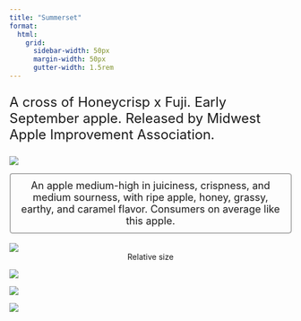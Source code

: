 ```yaml
---
title: "Summerset"
format:
  html: 
    grid:
      sidebar-width: 50px
      margin-width: 50px
      gutter-width: 1.5rem
---
```


:::{style="font-size: x-large;"}
A cross of Honeycrisp x Fuji. Early September apple. Released by Midwest Apple Improvement Association.
:::

::: grid
::: g-col-4

![](img/transparentapples/summer-crop.png)

:::{style="font-size: large; border: 2px ridge Gainsboro; padding: 10px; border-radius: 5px;"}
<center>An apple medium-high in juiciness, crispness, and medium sourness, with ripe apple, honey, grassy, earthy, and caramel flavor. Consumers on average like this apple.</center>
:::

<br>
![](img/summer-crop.jpg)
<center>Relative size</center>

:::

::: g-col-6

![](img/websitefigs/Apple_Summerset.svg)



![](img/flavfigs/flavor_plot_Summerset.svg)
<br>

![](img/likingfigs/Liking_Summerset.svg)
:::
:::
  
